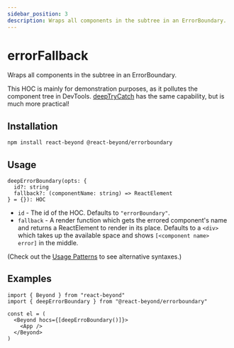 ```yaml
---
sidebar_position: 3
description: Wraps all components in the subtree in an ErrorBoundary.
---
```


# errorFallback

Wraps all components in the subtree in an ErrorBoundary.

This HOC is mainly for demonstration purposes, as it pollutes the component tree in DevTools. [deepTryCatch](/docs/gallery/try-catch) has the same capability, but is much more practical!

## Installation

```bash
npm install react-beyond @react-beyond/errorboundary
```

## Usage

```
deepErrorBoundary(opts: {
  id?: string
  fallback?: (componentName: string) => ReactElement
} = {}): HOC
```

- `id` - The id of the HOC. Defaults to `"errorBoundary"`.
- `fallback` - A render function which gets the errored component's name and returns a ReactElement to render in its place. Defaults to a `<div>` which takes up the available space and shows `[<component name> error]` in the middle.

(Check out the [Usage Patterns](/docs/guide/usage-patterns) to see alternative syntaxes.)

## Examples

```tsx
import { Beyond } from "react-beyond"
import { deepErrorBoundary } from "@react-beyond/errorboundary"

const el = (
  <Beyond hocs={[deepErroBoundary()]}>
    <App />
  </Beyond>
)
```


